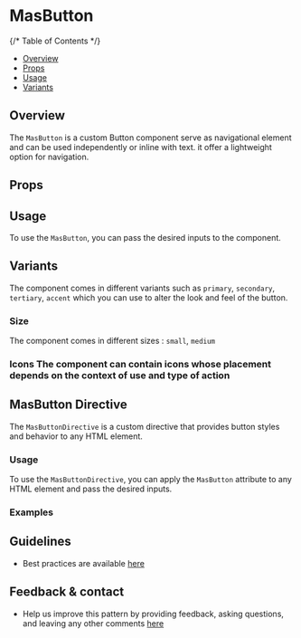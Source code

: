 
<Meta of={ButtonStories} />

# MasButton

{/* Table of Contents */}

* [Overview](#overview)
* [Props](#props)
* [Usage](#usage)
* [Variants](#variants)

## Overview

The `MasButton` is a custom Button component serve as navigational element and can be used independently or inline with text.
it offer a lightweight option for navigation.

<Canvas of={ButtonStories.Default} />

## Props

<Controls />

## Usage

To use the `MasButton`, you can pass the desired inputs to the component.

## Variants

The component comes in different variants such as `primary`, `secondary`, `tertiary`, `accent` which you can use to alter the look and feel of the button.

<Canvas of={ButtonStories.ButtonType}>
</Canvas>

### Size

The component comes in different sizes : `small`, `medium`

<Canvas of={ButtonStories.ButtonSize}>
</Canvas>

### Icons The component can contain icons whose placement depends on the context of use and type of action

<Canvas of={ButtonStories.ButtonIcon}>
</Canvas>

## MasButton Directive

The `MasButtonDirective` is a custom directive that provides button styles and behavior to any HTML element.

### Usage

To use the `MasButtonDirective`, you can apply the `MasButton` attribute to any HTML element and pass the desired inputs.

### Examples

<Canvas of={ButtonStories.Directive} />

## Guidelines

* Best practices are available [here](https://zeroheight.com/9b39bb2a0/p/520f9f-button/b/964f27)

## Feedback & contact

* Help us improve this pattern by providing feedback, asking questions, and leaving any other comments [here](https://github.com/bouygues-construction/design-system-bycn/issues/new)
